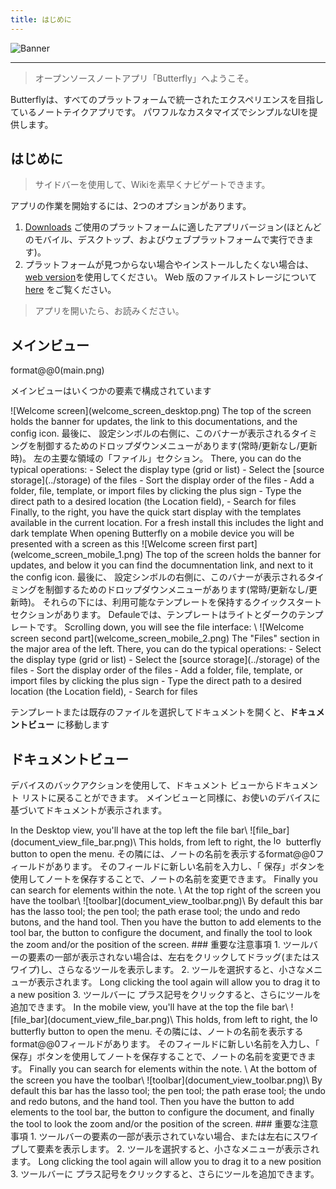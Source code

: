 ```yaml
---
title: はじめに
---
```



![Banner](/img/banner.png)

---

> オープンソースノートアプリ「Butterfly」へようこそ。

Butterflyは、すべてのプラットフォームで統一されたエクスペリエンスを目指しているノートテイクアプリです。 パワフルなカスタマイズでシンプルなUIを提供します。

## はじめに

> サイドバーを使用して、Wikiを素早くナビゲートできます。

アプリの作業を開始するには、2つのオプションがあります。

1. [Downloads](/downloads) ご使用のプラットフォームに適したアプリバージョン(ほとんどのモバイル、デスクトップ、およびウェブプラットフォームで実行できます)。
2. プラットフォームが見つからない場合やインストールしたくない場合は、[web version](https://web.butterfly.linwood.dev)を使用してください。 Web 版のファイルストレージについて [here](storage#web) をご覧ください。

> アプリを開いたら、お読みください。

## メインビュー

format@@0(main.png)

メインビューはいくつかの要素で構成されています

<Tabs syncKey="platform">
    <TabItem label="Desktop">
        ![Welcome screen](welcome_screen_desktop.png)
        The top of the screen holds the banner for updates, the link to this documentations, and the <Gear className="inline-icon"/> config icon. 最後に、 <Gear className="inline-icon"/> 設定シンボルの右側に、このバナーが表示されるタイミングを制御するためのドロップダウンメニューがあります(常時/更新なし/更新時)。
        左の主要な領域の「ファイル」セクション。 There, you can do the typical operations:
        - Select the display type (grid or list)
        - Select the [source storage](../storage) of the files
        - Sort the display order of the files
        - Add a folder, file, template, or import files by clicking the <Plus className="inline-icon"/> plus sign
        - Type the direct path to a desired location (the Location field),
        - Search for files
        Finally, to the right, you have the quick start display with the templates available in the current location. For a fresh install this includes the light and dark template
    </TabItem>
    <TabItem label="Mobile">
        When opening Butterfly on a mobile device you will be presented with a screen as this
        ![Welcome screen first part](welcome_screen_mobile_1.png)
        The top of the screen holds the banner for updates, and below it you can find the documnentation link, and next to it the <Gear className="inline-icon"/> config icon. 最後に、 <Gear className="inline-icon"/> 設定シンボルの右側に、このバナーが表示されるタイミングを制御するためのドロップダウンメニューがあります(常時/更新なし/更新時)。
        それらの下には、利用可能なテンプレートを保持するクイックスタートセクションがあります。 Defauleでは、テンプレートはライトとダークのテンプレートです。
        Scrolling down, you will see the file interface:
        \
        ![Welcome screen second part](welcome_screen_mobile_2.png)  
        The "Files" section in the major area of the left. There, you can do the typical operations:
        - Select the display type (grid or list)
        - Select the [source storage](../storage) of the files
        - Sort the display order of the files
        - Add a folder, file, template, or import files by clicking the <Plus className="inline-icon"/> plus sign
        - Type the direct path to a desired location (the Location field),
        - Search for files
 </TabItem>
</Tabs>

テンプレートまたは既存のファイルを選択してドキュメントを開くと、**ドキュメントビュー** に移動します

## ドキュメントビュー

デバイスのバックアクションを使用して、ドキュメント ビューからドキュメント リストに戻ることができます。 メインビューと同様に、お使いのデバイスに基づいてドキュメントが表示されます。

<Tabs syncKey="platform">
    <TabItem label="Desktop">
  In the Desktop view, you'll have at the top left the file bar\
  ![file_bar](document_view_file_bar.png)\
  This holds, from left to right, the <img alt="logo" src={logo.src} className="inline-icon" width="16"/> butterfly button to open the menu. その隣には、ノートの名前を表示するformat@@0フィールドがあります。 そのフィールドに新しい名前を入力し、「 <FloppyDisk className="inline-icon"/> 保存」ボタンを使用してノートを保存することで、ノートの名前を変更できます。 Finally you can <MagnifyingGlass className="inline-icon"/> search for elements within the note.
  \
  At the top right of the screen you have the toolbar\
  ![toolbar](document_view_toolbar.png)\
  By default this bar has the <ScribbleLoop className="inline-icon"/> lasso tool; the <Pen className="inline-icon"/> pen tool; the <Path className="inline-icon"/> path erase tool; the <ArrowCounterClockwise className="inline-icon"/> undo and <ArrowClockwise className="inline-icon"/> redo butons, and the <Hand className="inline-icon"/> hand tool. Then you have the <Plus className="inline-icon"/> button to add elements to the tool bar, the <Wrench className="inline-icon"/> button to configure the document, and finally the <Lock className="inline-icon"/> tool to look the zoom and/or the position of the screen.
  ### 重要な注意事項
  1. ツールバーの要素の一部が表示されない場合は、左右をクリックしてドラッグ(またはスワイプ)し、さらなるツールを表示します。
  2. ツールを選択すると、小さなメニューが表示されます。 Long clicking the tool again will allow you to drag it to a new position
  3. ツールバーに <Plus className="inline-icon"/> プラス記号をクリックすると、さらにツールを追加できます。
 </TabItem>
 <TabItem label="Mobile">
  In the mobile view, you'll have at the top the file bar\
     ![file_bar](document_view_file_bar.png)\
  This holds, from left to right, the <img alt="logo" src={logo.src} class="inline-icon" width="16"/> butterfly button to open the menu. その隣には、ノートの名前を表示するformat@@0フィールドがあります。 そのフィールドに新しい名前を入力し、「 <FloppyDisk className="inline-icon"/> 保存」ボタンを使用してノートを保存することで、ノートの名前を変更できます。 Finally you can <MagnifyingGlass className="inline-icon"/> search for elements within the note.
  \
  At the bottom of the screen you have the toolbar\
  ![toolbar](document_view_toolbar.png)\
  By default this bar has the <ScribbleLoop className="inline-icon"/> lasso tool; the <Pen className="inline-icon" /> pen tool; the <Path className="inline-icon"/> path erase tool; the <ArrowCounterClockwise className="inline-icon"/> undo and <ArrowClockwise className="inline-icon"/> redo butons, and the <Hand className="inline-icon"/> hand tool. Then you have the <Plus className="inline-icon"/> button to add elements to the tool bar, the <Wrench className="inline-icon"/> button to configure the document, and finally the <Lock className="inline-icon"/> tool to look the zoom and/or the position of the screen.
  ### 重要な注意事項
  1. ツールバーの要素の一部が表示されていない場合、または左右にスワイプして要素を表示します。
  2. ツールを選択すると、小さなメニューが表示されます。 Long clicking the tool again will allow you to drag it to a new position
  3. ツールバーに <Plus className="inline-icon"/> プラス記号をクリックすると、さらにツールを追加できます。
 </TabItem>
</Tabs>
